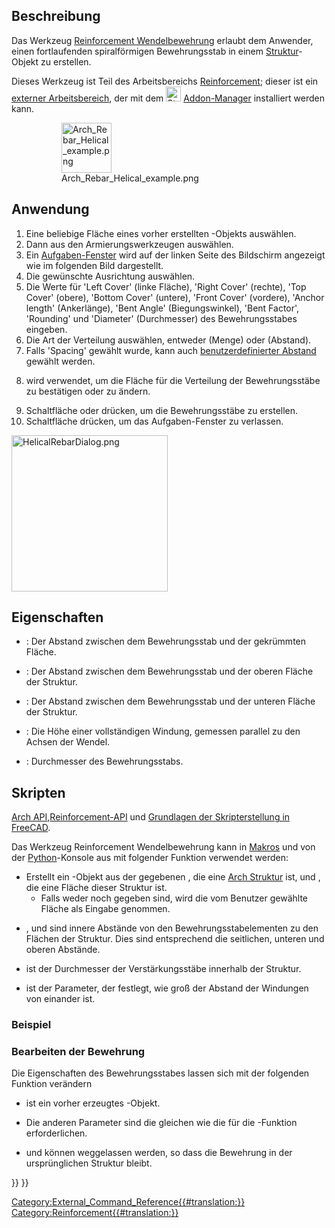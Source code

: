 <languages/>

{{Docnav/de
|[[Reinforcement_BentShapeRebar/de|AbgesetzteBewehrung]]
|[[Reinforcement_ColumnRebars/de|Stützenbewehrung]]
|[[Reinforcement_Workbench/de|Reinforcement]]
|IconL=Reinforcement_BentShapeRebar.svg
|IconR=Reinforcement_ColumnRebars.svg
|IconC=Reinforcement_Workbench.svg
}}

{{GuiCommand/de
|Name=Reinforcement HelicalRebar
|Name/de=Reinforcement Wendelbewehrung
|MenuLocation=3D/BIM → Bewehrungswerkzeuge → Wendelbewehrung
|Workbenches=[[Reinforcement_Workbench/de|Reinforcement]], [[BIM_Workbench/de|BIM]]
|Version=0.17
|SeeAlso=
}}

<span id="Description"></span>
==Beschreibung==

Das Werkzeug [[Reinforcement_HelicalRebar|Reinforcement Wendelbewehrung]] erlaubt dem Anwender, einen fortlaufenden spiralförmigen Bewehrungsstab in einem [[Arch_Structure/de|Struktur]]-Objekt zu erstellen.

Dieses Werkzeug ist Teil des Arbeitsbereichs [[Reinforcement_Workbench/de|Reinforcement]]; dieser ist ein [[External_workbenches/de|externer Arbeitsbereich]], der mit dem [[Image:Std_AddonMgr.svg|24px]] [[Std_AddonMgr/de|Addon-Manager]] installiert werden kann.

: [[Image:Arch_Rebar_Helical_example.png|80px]]
{{Caption|Eine fortlaufende Wendelbewehrung in einer [[Arch_Structure/de|Struktur]]}}

<span id="Usage"></span>
==Anwendung==

# Eine beliebige Fläche eines vorher erstellten {{Button|[[Image:Arch_Structure.svg|16px]] [[Arch_Structure/de|Struktur]]}}-Objekts auswählen.
# Dann {{Button|[[Image:Reinforcement_HelicalRebar.svg|16px]] [[Reinforcement_HelicalRebar/de|Wendelbewehrung]]}} aus den Armierungswerkzeugen auswählen.
# Ein [[Task_Panel/de|Aufgaben-Fenster]] wird auf der linken Seite des Bildschirm angezeigt wie im folgenden Bild dargestellt.
# Die gewünschte Ausrichtung auswählen.
# Die Werte für 'Left Cover' (linke Fläche), 'Right Cover' (rechte), 'Top Cover' (obere), 'Bottom Cover' (untere), 'Front Cover' (vordere), 'Anchor length' (Ankerlänge), 'Bent Angle' (Biegungswinkel), 'Bent Factor', 'Rounding' und 'Diameter' (Durchmesser) des Bewehrungsstabes eingeben.
# Die Art der Verteilung auswählen, entweder {{incode|'Amount'}} (Menge) oder {{incode|'Spacing'}} (Abstand).
# Falls 'Spacing' gewählt wurde, kann auch [[Reinforcement_Custom_Spacing/de|benutzerdefinierter Abstand]] gewählt werden.
# {{Button|Pick selected face}} wird verwendet, um die Fläche für die Verteilung der Bewehrungsstäbe zu bestätigen oder zu ändern.
# Schaltfläche {{Button|OK}} oder {{Button|Anwenden}} drücken, um die Bewehrungsstäbe zu erstellen.
# Schaltfläche {{Button|Abbrechen}} drücken, um das Aufgaben-Fenster zu verlassen.

[[Image:HelicalRebarDialog.png|250px]]
{{Caption|Aufgaben-Fenster für das Werkzeug}}

<span id="Properties"></span>
==Eigenschaften== 

* {{PropertyData/de|Side Cover}}: Der Abstand zwischen dem Bewehrungsstab und der gekrümmten Fläche.
* {{PropertyData/de|Top Cover}}: Der Abstand zwischen dem Bewehrungsstab und der oberen Fläche der Struktur.
* {{PropertyData/de|Bottom Cover}}: Der Abstand zwischen dem Bewehrungsstab und der unteren Fläche der Struktur.
* {{PropertyData/de|Pitch}}: Die Höhe einer vollständigen Windung, gemessen parallel zu den Achsen der Wendel.
* {{PropertyData/de|Diameter}}: Durchmesser des Bewehrungsstabs.

<span id="Scripting"></span>
==Skripten==

{{Emphasis|Siehe auch:}} [[Arch_API/de|Arch API]],[[Reinforcement_API/de|Reinforcement-API]] und [[FreeCAD_Scripting_Basics/de|Grundlagen der Skripterstellung in FreeCAD]].

Das Werkzeug Reinforcement Wendelbewehrung kann in [[Macros/de|Makros]] und von der [[Python/de|Python]]-Konsole aus mit folgender Funktion verwendet werden:

{{Code|code=
Rebar = makeHelicalRebar(s_cover, b_cover, diameter, t_cover, pitch, structure=None, facename=None)
}}

* Erstellt ein {{incode|Rebar}}-Objekt aus der gegebenen {{incode|structure}}, die eine [[Arch Structure/de|Arch Struktur]] ist, und {{incode|facename}}, die eine Fläche dieser Struktur ist.
** Falls weder {{incode|structure}} noch {{incode|facename}} gegeben sind, wird die vom Benutzer gewählte Fläche als Eingabe genommen.
* {{incode|s_cover}}, {{incode|b_cover}} und {{incode|t_cover}} sind innere Abstände von den Bewehrungsstabelementen zu den Flächen der Struktur. Dies sind entsprechend die seitlichen, unteren und oberen Abstände.
* {{incode|diameter}} ist der Durchmesser der Verstärkungsstäbe innerhalb der Struktur.
* {{incode|pitch}} ist der Parameter, der festlegt, wie groß der Abstand der Windungen von einander ist.

<span id="Example"></span>
=== Beispiel ===

{{Code|code=
import FreeCAD, Draft, Arch, HelicalRebar

Circle = Draft.makeCircle(radius=250)
Structure = Arch.makeStructure(Circle)
Structure.ViewObject.Transparency = 80
FreeCAD.ActiveDocument.recompute()

Rebar = HelicalRebar.makeHelicalRebar(10, 50, 8, 50, 50, structure, "Face2")
}}

<span id="Edition_of_the_rebar"></span>
===Bearbeiten der Bewehrung===

Die Eigenschaften des Bewehrungsstabes lassen sich mit der folgenden Funktion verändern

{{Code|code=
editHelicalRebar(Rebar, s_cover, b_cover, diameter, t_cover, pitch, structure=None, facename=None)
}}

* {{incode|Rebar}} ist ein vorher erzeugtes {{incode|HelicalRebar}}-Objekt.
* Die anderen Parameter sind die gleichen wie die für die {{incode|makeHelicalRebar()}}-Funktion erforderlichen.
* {{incode|structure}} und {{incode|facename}} können weggelassen werden, so dass die Bewehrung in der ursprünglichen Struktur bleibt.

{{Code|code=
import HelicalRebar

HelicalRebar.editHelicalRebar(Rebar, 20, 100, 20, 20, 100)
}}


{{Docnav/de
|[[Reinforcement_BentShapeRebar/de|AbgesetzteBewehrung]]
|[[Reinforcement_ColumnRebars/de|Stützenbewehrung]]
|[[Reinforcement_Workbench/de|Reinforcement]]
|IconL=Reinforcement_BentShapeRebar.svg
|IconR=Reinforcement_ColumnRebars.svg
|IconC=Reinforcement_Workbench.svg
}}

[[Category:External_Command_Reference{{#translation:}}]]
[[Category:Reinforcement{{#translation:}}]]
{{BIM_Tools_navi{{#translation:}}}}
{{Userdocnavi{{#translation:}}}}